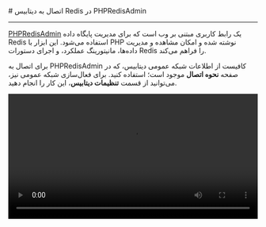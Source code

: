 

<Layout>
<Head>
<title>مستندات اتصال به Redis با PHPRedisAdmin - لیارا</title>
<meta property="og:title" content="مستندات خدمات رایانش ابری لیارا" />
<meta property="og:description" content="مستندات اتصال به دیتابیس Redis با PHPRedisAdmin"  />
</Head>
# اتصال به دیتابیس Redis در PHPRedisAdmin
<hr className="mb-2" />

<a href="https://github.com/erikdubbelboer/phpRedisAdmin" className="text-[#2196f3] ">PHPRedisAdmin</a> یک رابط کاربری مبتنی بر وب است که برای مدیریت پایگاه داده Redis استفاده می‌شود. این ابزار با PHP نوشته شده و امکان مشاهده و مدیریت داده‌ها، مانیتورینگ عملکرد، و اجرای دستورات Redis را فراهم می‌کند.

<div className="h-2" />

برای اتصال به PHPRedisAdmin کافیست از اطلاعات شبکه عمومی دیتابیس، که در صفحه <b>نحوه اتصال</b> موجود است؛ استفاده کنید.
برای فعال‌سازی شبکه عمومی نیز، می‌توانید از قسمت <b>تنظیمات دیتابیس</b>، این کار را انجام دهید.
<div className="h-4" />

<video
  src="https://media.liara.ir/redis/redis-cli.mp4"
  controls="controls"
  className="block w-full"
  width="100%"
/>

</Layout>